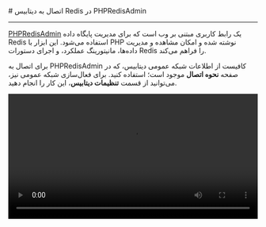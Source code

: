 

<Layout>
<Head>
<title>مستندات اتصال به Redis با PHPRedisAdmin - لیارا</title>
<meta property="og:title" content="مستندات خدمات رایانش ابری لیارا" />
<meta property="og:description" content="مستندات اتصال به دیتابیس Redis با PHPRedisAdmin"  />
</Head>
# اتصال به دیتابیس Redis در PHPRedisAdmin
<hr className="mb-2" />

<a href="https://github.com/erikdubbelboer/phpRedisAdmin" className="text-[#2196f3] ">PHPRedisAdmin</a> یک رابط کاربری مبتنی بر وب است که برای مدیریت پایگاه داده Redis استفاده می‌شود. این ابزار با PHP نوشته شده و امکان مشاهده و مدیریت داده‌ها، مانیتورینگ عملکرد، و اجرای دستورات Redis را فراهم می‌کند.

<div className="h-2" />

برای اتصال به PHPRedisAdmin کافیست از اطلاعات شبکه عمومی دیتابیس، که در صفحه <b>نحوه اتصال</b> موجود است؛ استفاده کنید.
برای فعال‌سازی شبکه عمومی نیز، می‌توانید از قسمت <b>تنظیمات دیتابیس</b>، این کار را انجام دهید.
<div className="h-4" />

<video
  src="https://media.liara.ir/redis/redis-cli.mp4"
  controls="controls"
  className="block w-full"
  width="100%"
/>

</Layout>